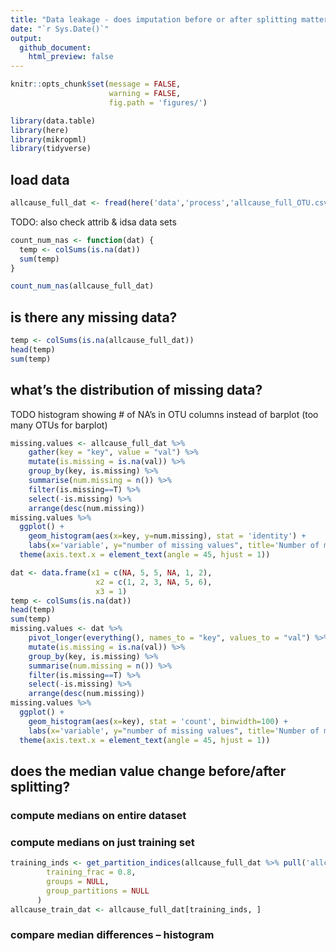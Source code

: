 ```yaml
---
title: "Data leakage - does imputation before or after splitting matter?"
date: "`r Sys.Date()`"
output: 
  github_document:
    html_preview: false
---
```


```r
knitr::opts_chunk$set(message = FALSE,
                      warning = FALSE,
                      fig.path = 'figures/')
```
```r
library(data.table)
library(here)
library(mikropml)
library(tidyverse)
```

## load data

```r
allcause_full_dat <- fread(here('data','process','allcause_full_OTU.csv'))
```

TODO: also check attrib & idsa data sets

```r
count_num_nas <- function(dat) {
  temp <- colSums(is.na(dat)) 
  sum(temp)
}
```


```r
count_num_nas(allcause_full_dat)
```

## is there any missing data?
```r
temp <- colSums(is.na(allcause_full_dat)) 
head(temp)
sum(temp)
```

## what's the distribution of missing data?

TODO histogram showing # of NA's in OTU columns instead of barplot (too many OTUs for barplot)
```r
missing.values <- allcause_full_dat %>%
    gather(key = "key", value = "val") %>%
    mutate(is.missing = is.na(val)) %>%
    group_by(key, is.missing) %>%
    summarise(num.missing = n()) %>%
    filter(is.missing==T) %>%
    select(-is.missing) %>%
    arrange(desc(num.missing)) 
missing.values %>%
  ggplot() +
    geom_histogram(aes(x=key, y=num.missing), stat = 'identity') +
    labs(x='variable', y="number of missing values", title='Number of missing values') +
  theme(axis.text.x = element_text(angle = 45, hjust = 1))
```
```r
dat <- data.frame(x1 = c(NA, 5, 5, NA, 1, 2),
                   x2 = c(1, 2, 3, NA, 5, 6),
                   x3 = 1)
temp <- colSums(is.na(dat)) 
head(temp)
sum(temp)
missing.values <- dat %>%
    pivot_longer(everything(), names_to = "key", values_to = "val") %>%
    mutate(is.missing = is.na(val)) %>%
    group_by(key, is.missing) %>%
    summarise(num.missing = n()) %>%
    filter(is.missing==T) %>%
    select(-is.missing) %>%
    arrange(desc(num.missing)) 
missing.values %>%
  ggplot() +
    geom_histogram(aes(x=key), stat = 'count', binwidth=100) +
    labs(x='variable', y="number of missing values", title='Number of missing values') +
  theme(axis.text.x = element_text(angle = 45, hjust = 1))
```

## does the median value change before/after splitting?

### compute medians on entire dataset

### compute medians on just training set

```r
training_inds <- get_partition_indices(allcause_full_dat %>% pull('allcause'),
        training_frac = 0.8,
        groups = NULL,
        group_partitions = NULL
      )
allcause_train_dat <- allcause_full_dat[training_inds, ]
```


### compare median differences -- histogram
